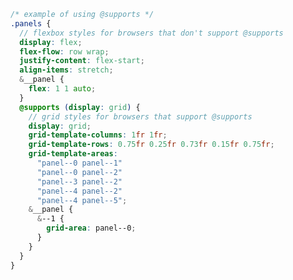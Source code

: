 ```scss
/* example of using @supports */
.panels {
  // flexbox styles for browsers that don't support @supports
  display: flex;
  flex-flow: row wrap;
  justify-content: flex-start;
  align-items: stretch;
  &__panel {
    flex: 1 1 auto;
  }
  @supports (display: grid) {
    // grid styles for browsers that support @supports
    display: grid;
    grid-template-columns: 1fr 1fr;
    grid-template-rows: 0.75fr 0.25fr 0.73fr 0.15fr 0.75fr;
    grid-template-areas:
      "panel--0 panel--1"
      "panel--0 panel--2"
      "panel--3 panel--2"
      "panel--4 panel--2"
      "panel--4 panel--5";
    &__panel {
      &--1 {
        grid-area: panel--0;
      }
    }
  }
}
```
